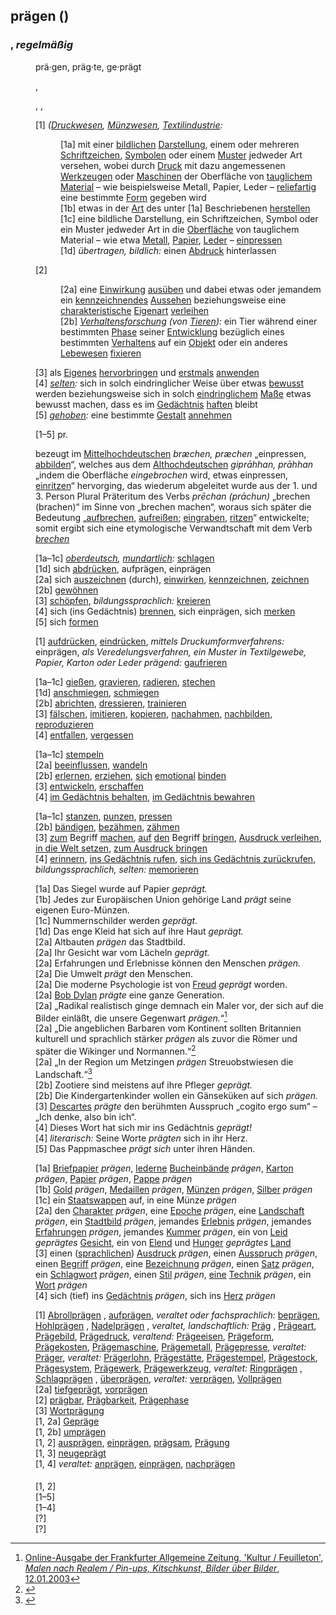 {{überarbeiten|Jede Bedeutung belegen; Synonyme und Gegenwörter sollten nochmals gründlich geprüft werden|Deutsch}}

== prägen ({{Sprache|Deutsch}}) ==
=== {{Wortart|Verb|Deutsch}}, ''regelmäßig'' ===

{{Deutsch Verb Übersicht
|Präsens_ich=präge
|Präsens_du=prägst
|Präsens_er, sie, es=prägt
|Präteritum_ich=prägte
|Partizip II=geprägt
|Konjunktiv II_ich=prägte
|Imperativ Singular=präge
|Imperativ Singular*=präg
|Imperativ Plural=prägt
|Hilfsverb=haben
|Bild=Pr%C3%A4gesiegel-Notar.JPG|mini|1|auf Papier ''geprägtes'' Siegel
}}

{{Worttrennung}}
:prä·gen, {{Prät.}} präg·te, {{Part.}} ge·prägt

{{Aussprache}}
:{{IPA}} {{Lautschrift|ˈpʁɛːɡn̩}}, {{Lautschrift|ˈpʁɛːɡŋ̍}}
:{{Hörbeispiele}} {{Audio|De-prägen.ogg}}, {{Audio|De-prägen2.ogg}}, {{Audio|De-prägen3.ogg}}
:{{Reime}} {{Reim|ɛːɡn̩|Deutsch}}

{{Bedeutungen}}
:[1] {{trans.}} ''([[Druckwesen]], [[Münzwesen]], [[Textilindustrie]]:''
::[1a] mit einer [[bildlich]]en [[Darstellung]], einem oder mehreren [[Schriftzeichen]], [[Symbol]]en oder einem [[Muster]] jedweder Art versehen, wobei durch [[Druck]] mit dazu angemessenen [[Werkzeug]]en oder [[Maschine]]n der Oberfläche von [[tauglich]]em [[Material]] – wie beispielsweise Metall, Papier, Leder – [[reliefartig]] eine bestimmte [[Form]] gegeben wird
::[1b] etwas in der [[Art]] des unter [1a] Beschriebenen [[herstellen]]
::[1c] eine bildliche Darstellung, ein Schriftzeichen, Symbol oder ein Muster jedweder Art in die [[Oberfläche]] von tauglichem Material – wie etwa [[Metall]], [[Papier]], [[Leder]] – [[einpressen]]
::[1d] ''übertragen, bildlich:'' einen [[Abdruck]] hinterlassen
:[2] {{trans.|:}}
::[2a] eine [[Einwirkung]] [[ausüben]] und dabei etwas oder jemandem ein [[kennzeichnen]]des [[Aussehen]] beziehungsweise eine [[charakteristisch]]e [[Eigenart]] [[verleihen]]
::[2b] ''[[Verhaltensforschung]] (von [[Tier]]en):'' ein Tier während einer bestimmten [[Phase]] seiner [[Entwicklung]] bezüglich eines bestimmten [[Verhalten]]s auf ein [[Objekt]] oder ein anderes [[Lebewesen]] [[fixieren]]
:[3] {{trans.|:}} als [[Eigene]]s [[hervorbringen]] und [[erstmals]] [[anwenden]]
:[4] {{trans.|,}} ''[[selten]]:'' sich in solch eindringlicher Weise über etwas [[bewusst]] werden beziehungsweise sich in solch [[eindringlich]]em [[Maße]] etwas bewusst machen, dass es im [[Gedächtnis]] [[haften]] bleibt
:[5] {{refl.|,}} ''[[gehoben]]:'' eine bestimmte [[Gestalt]] [[annehmen]]

{{Abkürzungen}}
:[1–5] pr.

{{Herkunft}}
:bezeugt im [[Mittelhochdeutsch]]en ''bræchen, præchen'' „einpressen, [[abbilden]]“, welches aus dem [[Althochdeutsch]]en ''giprāhhan, prāhhan'' „indem die Oberfläche ''eingebrochen'' wird, etwas einpressen, [[einritzen]]“ hervorging, das wiederum abgeleitet wurde aus der 1. und 3. Person Plural Präteritum des Verbs ''prēchan (prāchun)'' „brechen (brachen)“ im Sinne von „brechen machen“, woraus sich später die Bedeutung „[[aufbrechen]], [[aufreißen]]; [[eingraben]], [[ritzen]]“ entwickelte; somit ergibt sich eine etymologische Verwandtschaft mit dem Verb ''[[brechen]]'' {{QS Herkunft|unbelegt}}

{{Synonyme}}
:[1a–1c] ''[[oberdeutsch]], [[mundartlich]]:'' [[schlagen]]
:[1d] sich [[abdrücken]], aufprägen, einprägen
:[2a] sich [[auszeichnen]] (durch), [[einwirken]], [[kennzeichnen]], [[zeichnen]]
:[2b] [[gewöhnen]]
:[3] [[schöpfen]], ''bildungssprachlich:'' [[kreieren]]
:[4] sich (ins Gedächtnis) [[brennen]], sich einprägen, sich [[merken]]
:[5] sich [[formen]]

{{Sinnverwandte Wörter}}
:[1] [[aufdrücken]], [[eindrücken]], ''mittels Druckumformverfahrens:'' einprägen, ''als Veredelungsverfahren, ein Muster in Textilgewebe, Papier, Karton oder Leder prägend:'' [[gaufrieren]]

{{Gegenwörter}}
:[1a–1c] [[gießen]], [[gravieren]], [[radieren]], [[stechen]]
:[1d] [[anschmiegen]], [[schmiegen]]
:[2b] [[abrichten]], [[dressieren]], [[trainieren]]
:[3] [[fälschen]], [[imitieren]], [[kopieren]], [[nachahmen]], [[nachbilden]], [[reproduzieren]]
:[4] [[entfallen]], [[vergessen]]

{{Oberbegriffe}}
:[1a–1c] [[stempeln]]
:[2a] [[beeinflussen]], [[wandeln]]
:[2b] [[erlernen]], [[erziehen]], [[sich]] [[emotional]] [[binden]]
:[3] [[entwickeln]], [[erschaffen]]
:[4] [[im Gedächtnis behalten]], [[im Gedächtnis bewahren]]

{{Unterbegriffe}}
:[1a–1c] [[stanzen]], [[punzen]], [[pressen]]
:[2b] [[bändigen]], [[bezähmen]], [[zähmen]]
:[3] [[zum]] Begriff [[machen]], [[auf]] [[den]] Begriff [[bringen]], [[Ausdruck verleihen]], [[in die Welt setzen]], [[zum Ausdruck bringen]]
:[4] [[erinnern]], [[ins Gedächtnis rufen]], [[sich ins Gedächtnis zurückrufen]], ''bildungssprachlich, selten:'' [[memorieren]]

{{Beispiele}}
:[1a] Das Siegel wurde auf Papier ''geprägt.''
:[1b] Jedes zur Europäischen Union gehörige Land ''prägt'' seine eigenen Euro-Münzen.
:[1c] Nummernschilder werden ''geprägt.''
:[1d] Das enge Kleid hat sich auf ihre Haut ''geprägt.''
:[2a] Altbauten ''prägen'' das Stadtbild.
:[2a] Ihr Gesicht war vom Lächeln ''geprägt.''
:[2a] Erfahrungen und Erlebnisse können den Menschen ''prägen.''
:[2a] Die Umwelt ''prägt'' den Menschen.
:[2a] Die moderne Psychologie ist von [[w:Sigmund Freud|Freud]] ''geprägt'' worden.
:[2a] [[w:Bob Dylan|Bob Dylan]] ''prägte'' eine ganze Generation.
:[2a] „Radikal realistisch ginge demnach ein Maler vor, der sich auf die Bilder einläßt, die unsere Gegenwart ''prägen.''“<ref>[http://www.faz.net/s/RubCC21B04EE95145B3AC877C874FB1B611/Doc~E3DC2E2E0BC0C4BCDBA076BB76C4BECCF~ATpl~Ecommon~Scontent.html Online-Ausgabe der Frankfurter Allgemeine Zeitung, 'Kultur / Feuilleton', ''Malen nach Realem / Pin-ups, Kitschkunst, Bilder über Bilder'', 12.01.2003]</ref>
:[2a] „Die angeblichen Barbaren vom Kontinent sollten Britannien kulturell und sprachlich stärker ''prägen'' als zuvor die Römer und später die Wikinger und Normannen.“<ref>{{Literatur | Autor=Christoph Gunkel |Herausgeber=Norbert F. Pötzl, Johannes Saltzwedel |Titel= Stammbaum bis Wotan | Sammelwerk=Die Germanen. Geschichte und Mythos | Verlag= Deutsche Verlags-Anstalt | Ort=München | Jahr=2013 | Seiten=215-219, Zitat Seite 216.| ISBN=978-3-421-04616-1}} </ref>
:[2a] „In der Region um Metzingen ''prägen'' Streuobstwiesen die Landschaft.“<ref>{{Literatur | Autor=Theresa von Bogen, Stefan Junker, Philipp Kraft et al. | Titel=Diercke Geographie 3 – Schleswig-Holstein | Auflage= | Verlag= | Ort= | Jahr=2020 | ISBN=978-3-14-115032-2| Seiten=97 }}</ref>
:[2b] Zootiere sind meistens auf ihre Pfleger ''geprägt.''
:[2b] Die Kindergartenkinder wollen ein Gänseküken auf sich ''prägen.''
:[3] [[w:René Descartes|Descartes]] ''prägte'' den berühmten Ausspruch „cogito ergo sum“ – „Ich denke, also bin ich“.
:[4] Dieses Wort hat sich mir ins Gedächtnis ''geprägt!''
:[4] ''literarisch:'' Seine Worte ''prägten'' sich in ihr Herz.
:[5] Das Pappmaschee ''prägt sich'' unter ihren Händen.

{{Charakteristische Wortkombinationen}}
:[1a] [[Briefpapier]] ''prägen'', [[ledern]]e [[Bucheinband|Bucheinbände]] ''prägen'', [[Karton]] ''prägen'', [[Papier]] ''prägen'', [[Pappe]] ''prägen''
:[1b] [[Gold]] ''prägen'', [[Medaille]]n ''prägen'', [[Münze]]n ''prägen'', [[Silber]] ''prägen''
:[1c] ein [[Staatswappen]] auf, in eine Münze ''prägen''
:[2a] den [[Charakter]] ''prägen'', eine [[Epoche]] ''prägen'', eine [[Landschaft]] ''prägen'', ein [[Stadtbild]] ''prägen'', jemandes [[Erlebnis]] ''prägen'', jemandes [[Erfahrung]]en ''prägen'', jemandes [[Kummer]] ''prägen'', ein von [[Leid]] ''geprägtes'' [[Gesicht]], ein von [[Elend]] und [[Hunger]] ''geprägtes'' [[Land]]
:[3] einen ([[sprachlich]]en) [[Ausdruck]] ''prägen'', einen [[Ausspruch]] ''prägen'', einen [[Begriff]] ''prägen'', eine [[Bezeichnung]] ''prägen'', einen [[Satz]] ''prägen'', ein [[Schlagwort]] ''prägen'', einen [[Stil]] ''prägen'', [[eine]] [[Technik]] ''prägen'', ein [[Wort]] ''prägen''
:[4] sich (tief) ins [[Gedächtnis]] ''prägen'', sich ins [[Herz]] ''prägen''

{{Wortbildungen}}
:[1] [[Abrollprägen]] {{n}}, [[aufprägen]], ''veraltet oder fachsprachlich:'' [[beprägen]], [[Hohlprägen]] {{n}}, [[Nadelprägen]] {{n}}, ''veraltet, landschaftlich:'' [[Präg]] {{n}}, [[Prägeart]], [[Prägebild]], [[Prägedruck]], ''veraltend:'' [[Prägeeisen]], [[Prägeform]], [[Prägekosten]], [[Prägemaschine]], [[Prägemetall]], [[Prägepresse]], ''veraltet:'' [[Präger]], ''veraltet:'' [[Prägerlohn]], [[Prägestätte]], [[Prägestempel]], [[Prägestock]], [[Prägesystem]], [[Prägewerk]], [[Prägewerkzeug]], ''veraltet:'' [[Ringprägen]] {{n}}, [[Schlagprägen]] {{n}}, [[überprägen]], ''veraltet:'' [[verprägen]], [[Vollprägen]] {{n}}
:[2a] [[tiefgeprägt]], [[vorprägen]]
:[2] [[prägbar]], [[Prägbarkeit]], [[Prägephase]]
:[3] [[Wortprägung]]
:[1, 2a] [[Gepräge]]
:[1, 2b] [[umprägen]]
:[1, 2] [[ausprägen]], [[einprägen]], [[prägsam]], [[Prägung]]
:[1, 3] [[neugeprägt]]
:[1, 4] ''veraltet:'' [[anprägen]], [[einprägen]], [[nachprägen]]

==== {{Übersetzungen}} ====
{{Ü-Tabelle|Ü-Liste=
*{{af}}: [1] {{Ü|af|afstempel}}
*{{ar}}: [1a–1c] {{Üt|ar|سَكَّ|}}, {{Üt|ar|ضَرَبَ العُمْلَة|}} {{Lautschrift|ḍaraba alʔumlah}}, [3] {{Üt|ar|اِسْتَحْدَثَ|}} {{Lautschrift|estaḥdaṯa}}, [4] {{Üt|ar|تَأَصَّلَ|}}, {{Üt|ar|تَجَذَّرَ|}}, {{Üt|ar|رَسَخَ|}}
*{{zh}}: [1a] {{Üt|zh|打印|dǎyìn}}, {{Üt|zh|踩|cǎi}}; [2b] {{Üt|zh|固定|gùdìng}}; [3] {{Üt|zh|全新|quánxīn}}
**{{zh-cn}}: [1a–1c] {{Üt|zh|铸造|zhùzào}}, {{Üt|zh|顿足|dùnzú}}; [3] {{Üt|zh|创造|chuàngzào}}
**{{zh-tw}}: [1a–1c] {{Üt|zh|鑄造|zhùzào}}, {{Üt|zh|頓足|dùnzú}}; [3] {{Üt|zh|創造|chuàngzào}}
*{{da}}: [1a–1c, 2] {{Ü|da|præge}}
*{{en}}: [1a, 1b] ''Metall, Papier, Leder:'' to {{Ü|en|emboss}}, ''Papier:'' to {{Ü|en|goffer}}, ''Leder:'' to {{Ü|en|imprint}}, ''Münzen:'' to {{Ü|en|mint}}, ''Inschrift auf Metall, Papier:'' to {{Ü|en|stamp}}, ''Münzen:'' to {{Ü|en|strike}}, [1c, 3] to {{Ü|en|coin}}, [2a] ''Gesicht:'' to {{Ü|en|be}} {{Ü|en|marked}} ({{Ü|en|by}}); ''Stadtbild, Landschaft:'' ''Großbritannien, Irland, Kanada, Australien, Neuseeland:'' to {{Ü|en|characterise}}, ''USA, Australien:'' to {{Ü|en|characterize}}; to {{Ü|en|form}}; ''Literatur, Musik:'' to {{Ü|en|have a forming influence on}}), to have a {{Ü|en|formative}} influence (on); ''Erlebnis, Erfahrungen, Kummer:'' to {{Ü|en|leave}} ({{Ü|en|its}}, {{Ü|en|their}}) {{Ü|en|mark}} ({{Ü|en|on}}); ''Charakter:'' ''Großbritannien, Irland, Kanada, Australien, Neuseeland:'' to {{Ü|en|mould}}, ''USA, Australien:'' to {{Ü|en|mold}}, to {{Ü|en|shape}}; to {{Ü|en|turn}}, [4] to {{Ü|en|engrave}}, [5] to {{Ü|en|shape}}, to {{Ü|en|give}} ({{Ü|en|something}}) {{Ü|en|a}} {{Ü|en|coherent}} {{Ü|en|shape}}
*{{eo}}: [1a] {{Ü|eo|stampi}}, {{Ü|eo|pregi}}, {{Ü|eo|surfiksi}}; [2a] {{Ü|eo|karakterizi}}; [2b] {{Ü|eo|kutimiĝi}}
*{{fr}}: [1a–1c] ''Holz, Beton:'' {{Ü|fr|emboutir}}, ''Papier:'' {{Ü|fr|empreindre}}, {{Ü|fr|estamper}}, ''Metall:'' {{Ü|fr|étamper}}, {{Ü|fr|frapper}}, ''Leder:'' {{Ü|fr|gaufrer}}, ''Metall:'' {{Ü|fr|graver}}, {{Ü|fr|matricer}}; [1b] {{Ü|fr|battre}}; [2a] {{Ü|fr|caractériser}}, s'{{Ü|fr|empreindre}}, ''Charakter:'' {{Ü|fr|façonner}}, ''Charakter, Moral, Persönlichkeit:'' {{Ü|fr|forger}}, {{Ü|fr|former}}, {{Ü|fr|imprimer}}, {{Ü|fr|influencer}}, ''Erlebnis:'' {{Ü|fr|marquer}}, ''Stadtbild:'' {{Ü|fr|transformer}}; [2b] {{Ü|fr|faire}} {{Ü|fr|une}} {{Ü|fr|fixation}} ({{Ü|fr|sur}}), [3] {{Ü|fr|controuver}}, {{Ü|fr|créer}}, {{Ü|fr|forger}}, [4], {{Ü|fr|fixer}}, {{Ü|fr|graver}}, {{Ü|fr|mémoriser}}, [5] se {{Ü|fr|forger}}, se {{Ü|fr|former}}, {{Ü|fr|prendre corps}}
*{{ia}}: [2a] {{Ü|ia|formar}}, {{Ü|ia|characterisar}}
*{{it}}: [1a–1c] ''Metall:'' {{Ü|it|imprimere}}, ''Leder:'' {{Ü|it|goffrare}}, {{Ü|it|permeare}}, ''Papier:'' {{Ü|it|stampare}}; [1b] {{Ü|it|battere}}; [1c, 3] {{Ü|it|coniare}}; [2a] {{Ü|it|formare}}, {{Ü|it|plasmare}}, {{Ü|it|segnare}}; [4] {{Ü|it|imprimersi}}; [5] {{Ü|it|plasmare}}
*{{ja}}: [1a–1c] {{Üt|ja|鋳る|いる, iru}}, {{Üt|ja|鋳造する|ちゅうぞうする, chūzō suru}}
*{{lt}}: [1a–1c] {{Ü|lt|kalti}}; [4] {{Ü|lt|įstrigti}}, {{Ü|lt|įsismelkti}}
*{{nl}}: [1a, 1b, 4] {{Ü|nl|prenten}}, [1c] ''Münzen:'' {{Ü|nl|munten}}, {{Ü|nl|slaan}}, {{Ü|nl|stempelen}}; [2a] {{Ü|nl|stempelen}}, {{Ü|nl|een}} {{Ü|nl|stempel}} {{Ü|nl|drukken}} ({{Ü|nl|op}}), {{Ü|nl|invloed}} {{Ü|nl|uitoefenen}} (op)
*{{no}}: [1a–1c] {{Ü|no|prege}}; [2a] {{Ü|no|sette}} {{Ü|no|sitt}} {{Ü|no|preg}} {{Ü|no|på}}
*{{fa}}:
**Farsi, {{prs|DMG}}: [1a] {{Üxx4|fa|نقش زدن|d=naqš zädän|DMG=0}}; [1b] ''je nach Kontext:'' {{Üxx4|fa|سکه زدن|d=säkkä zädän|DMG=0}}, {{Üxx4|fa|ضرب کردن|d=żarb kardan|DMG=0}}
*{{pl}}: [1a, 1b] {{Ü|pl|bić}}; [1c] {{Ü|pl|grawerować}} (''Perfekt'' {{Ü|pl|wygrawerować}}), [2a] {{Ü|pl|kształtować}} (''Perfekt'' {{Ü|pl|ukształtować}}), {{Ü|pl|być}} {{Ü|pl|charakterystyczny|charakterystycznym}}; [3] {{Ü|pl|ukuć}}; [4] {{Ü|pl|wryć się}} {{Ü|pl|ktoś|komuś}} {{Ü|pl|w}} {{Ü|pl|pamięć}}
*{{pt}}: [1a–1c] ''Papier:'' {{Ü|pt|selar}}; [2a] {{Ü|pt|moldar}}; [3] {{Ü|pt|criar}}, {{Ü|pt|cunhar}}
*{{ro}}: [1–3] {{Ü|ro|imprima}}
*{{ru}}: [1a–1c] {{Üt|ru|чеканить}}; [2a] {{Üt|ru|оказывать}} {{Üt|ru|влияние}}; [2b] {{Üt|ru|накладывать}} [ {{Üt|ru|свой}} ] {{Üt|ru|отпечаток}}; [3] {{Üt|ru|создавать}}, {{Üt|ru|образовывать}}; [4] {{Üt|ru|запечатлеться}}, {{Üt|ru|запомниться}}; [5] {{Üt|ru|формоваться}}
*{{sv}}: [1a–1c] {{Ü|sv|trycka}}; [1a-1d] {{Ü|sv|prägla}}; [2a] {{Ü|sv|prägla}}; [3] {{Ü|sv|mynta}}
*{{sr}}: [1a–1c] {{Ü|sr|kovati}}, ''Papier:'' {{Ü|sr|uviti}}; [1a] {{Ü|sr|načiniti}} {{Ü|sr|otisak}}; [1a, 1b] {{Ü|sr|utisnuti}}; [1c] {{Ü|sr|otisnut}}, {{Ü|sr|otisnuti}}; [2b] {{Ü|sr|skovati}}; [4] {{Ü|sr|urezati}}
*{{wen}}:
**{{dsb}}: [1a, 1c] {{Ü|dsb|naśišćaś}}, {{Ü|dsb|naśišćowaś}}; [1b] {{Ü|dsb|biś}}; [1d] {{Ü|dsb|zaśišćaś}}, {{Ü|dsb|zaśišćowaś}}; [2a] {{Ü|dsb|charakterizěrowaś}}, {{Ü|dsb|formowaś}}, {{Ü|dsb|kowaś}}, {{Ü|dsb|pregowaś}}; [3] {{Ü|dsb|twóriś}} (''Perfekt'' {{Ü|dsb|wutwóriś}}), [4] {{Ü|dsb|zaśišćaś}} ({{Ü|dsb|se}}), {{Ü|dsb|zaspomnjeś}} (se, {{Ü|dsb|sebje}})
**{{hsb}}: [1a, 1c] {{Ü|hsb|wurazyć}}, {{Ü|hsb|wubić}}, {{Ü|hsb|wubiwać}}; [1b] {{Ü|hsb|razyć}}, {{Ü|hsb|bić}}; [2a] {{Ü|hsb|formować}}, (''Perfekt'' {{Ü|hsb|wuformować}}; [3] {{Ü|hsb|tworić}}, (''Perfekt'' {{Ü|hsb|wutworić}})
*{{es}}: [1a–1c] ''Metall, Leder:'' {{Ü|es|repujar}}, ''Papier:'' {{Ü|es|gofrar}}; [1c, 3] {{Ü|es|acuñar}}; [2a] {{Ü|es|caracterizar}}
*{{cs}}: [1a] {{Ü|cs|orazit}}; [1b] {{Ü|cs|razit}}; [1c] {{Ü|cs|vyrazit}}, {{Ü|cs|vrazit}}; [1d] {{Ü|cs|zanechat dojem}}; [2a] {{Ü|cs|formovat}}, {{Ü|cs|určovat}}, {{Ü|cs|utvářet}}; [2b] {{Ü|cs|zvykat}}; [3] {{Ü|cs|zavést}}, {{Ü|cs|zavádět}}; [4] {{Ü|cs|vštípit si}}
*{{tr}}: [1a–1c] {{Ü|tr|şekil vermek}}; [1a, 1b] {{Ü|tr|para basmak}}; [1c] {{Ü|tr|darp etmek}}; [1d] {{Ü|tr|iz bırakmak}}; [2a] {{Ü|tr|etkilemek}}
*{{hu}}: [1a–1c] {{Ü|hu|pénzt ver}}; [2a] {{Ü|hu|formál}}; [3] {{Ü|hu|alkot}}; [4] {{Ü|hu|bevés}}, {{Ü|hu|belevés}}; [5] {{Ü|hu|bevésődik}}, {{Ü|hu|belevésődik}}
}}

{{Referenzen}}
:[1, 2] {{Wikipedia|prägen}}
:[1–5] {{Ref-Grimm|prägen}}
:[1–4] {{Ref-DWDS|prägen}}
:[?] {{Ref-UniLeipzig|prägen}}
:[?] {{Ref-FreeDictionary|prägen}}

{{Quellen}}

{{Ähnlichkeiten 1|[[Brägen]], [[Bregen]], [[brägeln]], [[pracken]], [[predigen]]}}